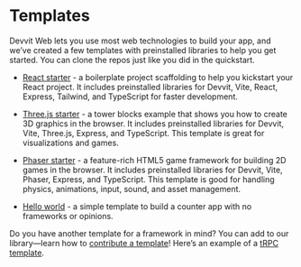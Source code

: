 # Templates

Devvit Web lets you use most web technologies to build your app, and we’ve created a few templates with preinstalled libraries to help you get started. You can clone the repos just like you did in the quickstart.

- [React starter](https://github.com/reddit/devvit-template-react) - a boilerplate project scaffolding to help you kickstart your React project. It includes preinstalled libraries for Devvit, Vite, React, Express, Tailwind, and TypeScript for faster development.

- [Three.js starter](https://github.com/reddit/devvit-template-threejs) - a tower blocks example that shows you how to create 3D graphics in the browser. It includes preinstalled libraries for Devvit, Vite, Three.js, Express, and TypeScript. This template is great for visualizations and games.

- [Phaser starter](https://github.com/reddit/devvit-template-phaser) - a feature-rich HTML5 game framework for building 2D games in the browser. It includes preinstalled libraries for Devvit, Vite, Phaser, Express, and TypeScript. This template is good for handling physics, animations, input, sound, and asset management.

- [Hello world](https://github.com/reddit/devvit-template-hello-world) - a simple template to build a counter app with no frameworks or opinions.

Do you have another template for a framework in mind? You can add to our library—learn how to [contribute a template](https://github.com/reddit/devvit-examples)! Here’s an example of a [tRPC template](https://github.com/reddit/devvit-examples/tree/main/examples/trpc).
